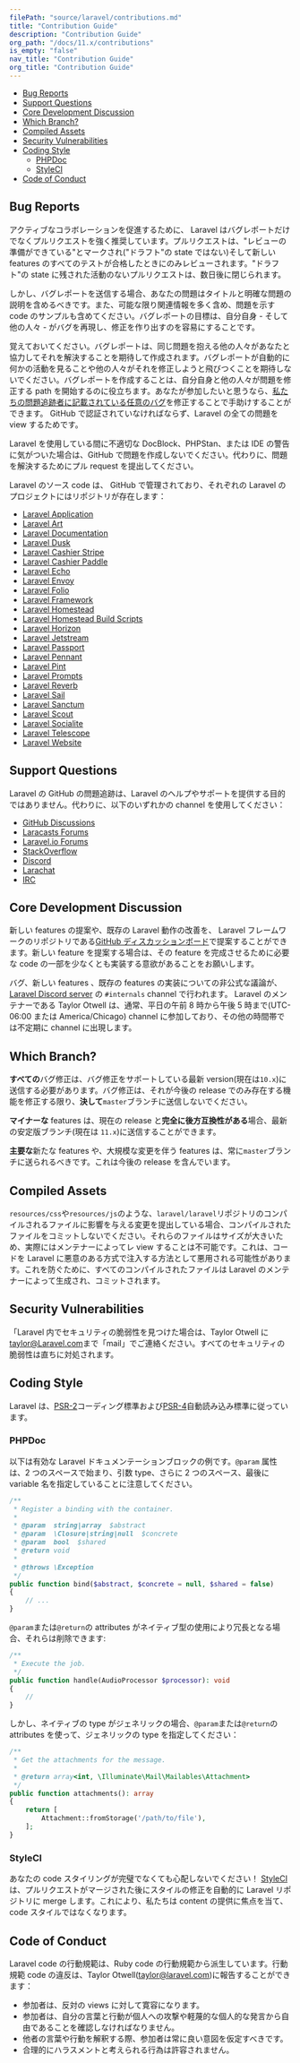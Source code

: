 ```yaml
---
filePath: "source/laravel/contributions.md"
title: "Contribution Guide"
description: "Contribution Guide"
org_path: "/docs/11.x/contributions"
is_empty: "false"
nav_title: "Contribution Guide"
org_title: "Contribution Guide"
---
```


<InPageIndex>

- [Bug Reports](#bug-reports)
- [Support Questions](#support-questions)
- [Core Development Discussion](#core-development-discussion)
- [Which Branch?](#which-branch)
- [Compiled Assets](#compiled-assets)
- [Security Vulnerabilities](#security-vulnerabilities)
- [Coding Style](#coding-style)
  - [PHPDoc](#phpdoc)
  - [StyleCI](#styleci)
- [Code of Conduct](#code-of-conduct)

</InPageIndex>

<a name="bug-reports"></a>

## Bug Reports

アクティブなコラボレーションを促進するために、 Laravel はバグレポートだけでなくプルリクエストを強く推奨しています。プルリクエストは、"レビューの準備ができている"とマークされ("ドラフト"の state ではない)そして新しい features のすべてのテストが合格したときにのみレビューされます。"ドラフト"の state に残された活動のないプルリクエストは、数日後に閉じられます。

しかし、バグレポートを送信する場合、あなたの問題はタイトルと明確な問題の説明を含めるべきです。また、可能な限り関連情報を多く含め、問題を示す code のサンプルも含めてください。バグレポートの目標は、自分自身 - そして他の人々 - がバグを再現し、修正を作り出すのを容易にすることです。

覚えておいてください。バグレポートは、同じ問題を抱える他の人々があなたと協力してそれを解決することを期待して作成されます。バグレポートが自動的に何かの活動を見ることや他の人々がそれを修正しようと飛びつくことを期待しないでください。バグレポートを作成することは、自分自身と他の人々が問題を修正する path を開始するのに役立ちます。あなたが参加したいと思うなら、[私たちの問題追跡者に記載されている任意のバグ](https://github.com/issues?q=is%3Aopen+is%3Aissue+label%3Abug+user%3Alaravel)を修正することで手助けすることができます。 GitHub で認証されていなければならず、Laravel の全ての問題を view するためです。

Laravel を使用している間に不適切な DocBlock、PHPStan、または IDE の警告に気がついた場合は、GitHub で問題を作成しないでください。代わりに、問題を解決するためにプル request を提出してください。

Laravel のソース code は、 GitHub で管理されており、それぞれの Laravel のプロジェクトにはリポジトリが存在します：

<div class="content-list" markdown="1">

- [Laravel Application](https://github.com/laravel/laravel)
- [Laravel Art](https://github.com/laravel/art)
- [Laravel Documentation](https://github.com/laravel/docs)
- [Laravel Dusk](https://github.com/laravel/dusk)
- [Laravel Cashier Stripe](https://github.com/laravel/cashier)
- [Laravel Cashier Paddle](https://github.com/laravel/cashier-paddle)
- [Laravel Echo](https://github.com/laravel/echo)
- [Laravel Envoy](https://github.com/laravel/envoy)
- [Laravel Folio](https://github.com/laravel/folio)
- [Laravel Framework](https://github.com/laravel/framework)
- [Laravel Homestead](https://github.com/laravel/homestead)
- [Laravel Homestead Build Scripts](https://github.com/laravel/settler)
- [Laravel Horizon](https://github.com/laravel/horizon)
- [Laravel Jetstream](https://github.com/laravel/jetstream)
- [Laravel Passport](https://github.com/laravel/passport)
- [Laravel Pennant](https://github.com/laravel/pennant)
- [Laravel Pint](https://github.com/laravel/pint)
- [Laravel Prompts](https://github.com/laravel/prompts)
- [Laravel Reverb](https://github.com/laravel/reverb)
- [Laravel Sail](https://github.com/laravel/sail)
- [Laravel Sanctum](https://github.com/laravel/sanctum)
- [Laravel Scout](https://github.com/laravel/scout)
- [Laravel Socialite](https://github.com/laravel/socialite)
- [Laravel Telescope](https://github.com/laravel/telescope)
- [Laravel Website](https://github.com/laravel/laravel.com-next)

</div>

<a name="support-questions"></a>

## Support Questions

Laravel の GitHub の問題追跡は、Laravel のヘルプやサポートを提供する目的ではありません。代わりに、以下のいずれかの channel を使用してください：

<div class="content-list" markdown="1">

- [GitHub Discussions](https://github.com/laravel/framework/discussions)
- [Laracasts Forums](https://laracasts.com/discuss)
- [Laravel.io Forums](https://laravel.io/forum)
- [StackOverflow](https://stackoverflow.com/questions/tagged/laravel)
- [Discord](https://discord.gg/laravel)
- [Larachat](https://larachat.co)
- [IRC](https://web.libera.chat/?nick=artisan&channels=#laravel)

</div>

<a name="core-development-discussion"></a>

## Core Development Discussion

新しい features の提案や、既存の Laravel 動作の改善を、 Laravel フレームワークのリポジトリである[GitHub ディスカッションボード](https://github.com/laravel/framework/discussions)で提案することができます。新しい feature を提案する場合は、その feature を完成させるために必要な code の一部を少なくとも実装する意欲があることをお願いします。

バグ、新しい features 、既存の features の実装についての非公式な議論が、[Laravel Discord server](https://discord.gg/laravel) の `#internals` channel で行われます。 Laravel のメンテナーである Taylor Otwell は、通常、平日の午前 8 時から午後 5 時まで(UTC-06:00 または America/Chicago) channel に参加しており、その他の時間帯では不定期に channel に出現します。

<a name="which-branch"></a>

## Which Branch?

**すべての**バグ修正は、バグ修正をサポートしている最新 version(現在は`10.x`)に送信する必要があります。バグ修正は、それが今後の release でのみ存在する機能を修正する限り、**決して**`master`ブランチに送信しないでください。

**マイナーな** features は、現在の release と**完全に後方互換性がある**場合、最新の安定版ブランチ(現在は `11.x`)に送信することができます。

**主要な**新たな features や、大規模な変更を伴う features は、常に`master`ブランチに送られるべきです。これは今後の release を含んでいます。

<a name="compiled-assets"></a>

## Compiled Assets

`resources/css`や`resources/js`のような、`laravel/laravel`リポジトリのコンパイルされるファイルに影響を与える変更を提出している場合、コンパイルされたファイルをコミットしないでください。それらのファイルはサイズが大きいため、実際にはメンテナーによってレ view することは不可能です。これは、コードを Laravel に悪意のある方式で注入する方法として悪用される可能性があります。これを防ぐために、すべてのコンパイルされたファイルは Laravel のメンテナーによって生成され、コミットされます。

<a name="security-vulnerabilities"></a>

## Security Vulnerabilities

「Laravel 内でセキュリティの脆弱性を見つけた場合は、Taylor Otwell に<a href="mailto:taylor@Laravel.com">taylor@Laravel.com</a>まで「mail」でご連絡ください。すべてのセキュリティの脆弱性は直ちに対処されます。

<a name="coding-style"></a>

## Coding Style

Laravel は、[PSR-2](https://github.com/php-fig/fig-standards/blob/master/accepted/PSR-2-coding-style-guide.md)コーディング標準および[PSR-4](https://github.com/php-fig/fig-standards/blob/master/accepted/PSR-4-autoloader.md)自動読み込み標準に従っています。

<a name="phpdoc"></a>

### PHPDoc

以下は有効な Laravel ドキュメンテーションブロックの例です。`@param` 属性は、2 つのスペースで始まり、引数 type、さらに 2 つのスペース、最後に variable 名を指定していることに注意してください。

```php
/**
 * Register a binding with the container.
 *
 * @param  string|array  $abstract
 * @param  \Closure|string|null  $concrete
 * @param  bool  $shared
 * @return void
 *
 * @throws \Exception
 */
public function bind($abstract, $concrete = null, $shared = false)
{
    // ...
}
```

`@param`または`@return`の attributes がネイティブ型の使用により冗長となる場合、それらは削除できます:

```php
/**
 * Execute the job.
 */
public function handle(AudioProcessor $processor): void
{
    //
}
```

しかし、ネイティブの type がジェネリックの場合、`@param`または`@return`の attributes を使って、ジェネリックの type を指定してください：

```php
/**
 * Get the attachments for the message.
 *
 * @return array<int, \Illuminate\Mail\Mailables\Attachment>
 */
public function attachments(): array
{
    return [
        Attachment::fromStorage('/path/to/file'),
    ];
}
```

<a name="styleci"></a>

### StyleCI

あなたの code スタイリングが完璧でなくても心配しないでください！ [StyleCI](https://styleci.io/)は、プルリクエストがマージされた後にスタイルの修正を自動的に Laravel リポジトリに merge します。これにより、私たちは content の提供に焦点を当て、 code スタイルではなくなります。

<a name="code-of-conduct"></a>

## Code of Conduct

Laravel code の行動規範は、Ruby code の行動規範から派生しています。行動規範 code の違反は、Taylor Otwell(taylor@laravel.com)に報告することができます：

<div class="content-list" markdown="1">

- 参加者は、反対の views に対して寛容になります。
- 参加者は、自分の言葉と行動が個人への攻撃や軽蔑的な個人的な発言から自由であることを確認しなければなりません。
- 他者の言葉や行動を解釈する際、参加者は常に良い意図を仮定すべきです。
- 合理的にハラスメントと考えられる行為は許容されません。

</div>
